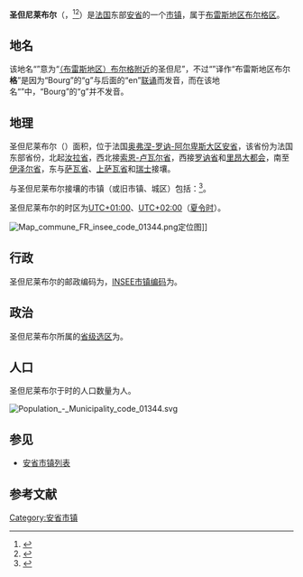 {{noteTA|G1=法国地名}}
{{Infobox French commune
|name                    = 圣但尼莱布尔
|native name             = Saint-Denis-lès-Bourg
|arrondissement          = [[布雷斯地区布尔格区|布雷斯地区布尔格区]]
}}
'''圣但尼莱布尔'''（{{lang-fr|Saint-Denis-lès-Bourg}}，{{IPA-fr|sɛ̃ dəni lɛ buʁ}}<ref>{{Citation|title=Judo. Open de Bresse à Saint-Denis-lès-Bourg|url=https://www.youtube.com/watch?v=6F_LMFH7LHg&t=8s|accessdate=2022-02-14|archive-date=2022-02-14|archive-url=https://web.archive.org/web/20220214100931/https://www.youtube.com/watch?v=6F_LMFH7LHg&t=8s}}</ref><ref>{{Citation|title=St Denis lès Bourg - Le mot du Maire|url=https://www.youtube.com/watch?v=mZmMJX00Wo4&t=3s|accessdate=2022-02-14|archive-date=2022-02-14|archive-url=https://web.archive.org/web/20220214100933/https://www.youtube.com/watch?v=mZmMJX00Wo4&t=3s}}</ref>）是[[法国|法国]]东部[[安省_(法國)|安省]]的一个[[市镇_(法国)|市镇]]，属于[[布雷斯地区布尔格区|布雷斯地区布尔格区]]。

== 地名 ==
{{Main|Lès}}
该地名“{{lang|fr|Saint-Denis-lès-Bourg}}”意为“[[布雷斯地区布尔格|（布雷斯地区）布尔格]][[Lès|附近]]的圣但尼”，不过“{{lang|fr|Bourg-en-Bresse}}”译作“布雷斯地区布尔'''格'''”是因为“Bourg”的“g”与后面的“en”[[联诵|联诵]]而发音，而在该地名“{{lang|fr|Saint-Denis-lès-Bourg}}”中，“Bourg”的“g”并不发音。

== 地理 ==
圣但尼莱布尔（{{wikidata|property|linked|P625}}）面积{{wikidata|properties|P2046}}，位于法国[[奥弗涅-罗讷-阿尔卑斯大区|奥弗涅-罗讷-阿尔卑斯大区]][[安省_(法國)|安省]]，该省份为法国东部省份，北起[[汝拉省|汝拉省]]，西北接[[索恩-卢瓦尔省|索恩-卢瓦尔省]]，西接[[罗讷省|罗讷省]]和[[里昂大都会|里昂大都会]]，南至[[伊泽尔省|伊泽尔省]]，东与[[萨瓦省|萨瓦省]]、[[上萨瓦省|上萨瓦省]]和[[瑞士|瑞士]]接壤。

与圣但尼莱布尔接壤的市镇（或旧市镇、城区）包括：{{Wikidata|properties|linked|P47}}<ref name="geo">{{Cite web|url=https://www.geoportail.gouv.fr/carte|title=Carte|accessdate=2020-03-22|author=Géoportail|language=fr|publisher=Géoportail|archive-date=2017-01-29|archive-url=https://web.archive.org/web/20170129154129/https://www.geoportail.gouv.fr/carte/|dead-url=no}}</ref>。

圣但尼莱布尔的时区为[[UTC+01:00|UTC+01:00]]、[[UTC+02:00|UTC+02:00]]（[[夏时制|夏令时]]）。

[[File:Map_commune_FR_insee_code_01344.png|thumb]]定位图]]{{Clear|left}}
== 行政 ==
圣但尼莱布尔的邮政编码为{{wikidata|properties|P281}}，[[法国国家统计与经济研究所|INSEE市镇编码]]为{{wikidata|properties|P374}}。

== 政治 ==
圣但尼莱布尔所属的[[縣_(法國)|省级选区]]为{{WikidataLink|{{wikidata|properties|raw|best||P7938}}}}。

== 人口 ==
圣但尼莱布尔于{{wikidata|qualifier|P1082|P585}}时的人口数量为{{wikidata|property|raw|P1082}}人。

[[File:Population_-_Municipality_code_01344.svg|thumb]]{{Clear|left}}
==参见==
*[[安省市镇列表|安省市镇列表]]

== 参考文献 ==
{{reflist}}

{{安省市鎮}}
[[Category:安省市镇|Category:安省市镇]]